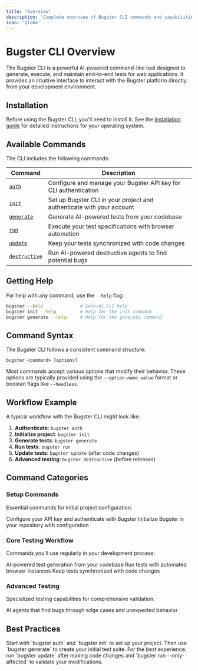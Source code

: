 ```yaml
---
title: 'Overview'
description: 'Complete overview of Bugster CLI commands and capabilities'
icon: 'globe'
---
```


# Bugster CLI Overview

The Bugster CLI is a powerful AI-powered command-line tool designed to generate, execute, and maintain end-to-end tests for web applications. It provides an intuitive interface to interact with the Bugster platform directly from your development environment.

## Installation

Before using the Bugster CLI, you'll need to install it. See the [installation guide](/installation) for detailed instructions for your operating system.

## Available Commands

The CLI includes the following commands:

| Command | Description |
|---------|-------------|
| [`auth`](/commands/auth) | Configure and manage your Bugster API key for CLI authentication |
| [`init`](/commands/init) | Set up Bugster CLI in your project and authenticate with your account |
| [`generate`](/commands/generate) | Generate AI-powered tests from your codebase |
| [`run`](/commands/run) | Execute your test specifications with browser automation |
| [`update`](/commands/update) | Keep your tests synchronized with code changes |
| [`destructive`](/commands/destructive-agent) | Run AI-powered destructive agents to find potential bugs |

## Getting Help

For help with any command, use the `--help` flag:

```bash
bugster --help              # General CLI help
bugster init --help         # Help for the init command
bugster generate --help     # Help for the generate command
```

## Command Syntax

The Bugster CLI follows a consistent command structure:

```
bugster <command> [options]
```

Most commands accept various options that modify their behavior. These options are typically provided using the `--option-name value` format or boolean flags like `--headless`.

## Workflow Example

A typical workflow with the Bugster CLI might look like:

1. **Authenticate**: `bugster auth`
2. **Initialize project**: `bugster init`
3. **Generate tests**: `bugster generate`
4. **Run tests**: `bugster run`
5. **Update tests**: `bugster update` (after code changes)
6. **Advanced testing**: `bugster destructive` (before releases)

## Command Categories

### Setup Commands

Essential commands for initial project configuration:

<CardGroup cols={2}>
<Card title="Authentication" icon="key" href="/commands/auth">
Configure your API key and authenticate with Bugster
</Card>

<Card title="Project Setup" icon="rocket" href="/commands/init">
Initialize Bugster in your repository with configuration
</Card>
</CardGroup>

### Core Testing Workflow

Commands you'll use regularly in your development process:

<CardGroup cols={3}>
<Card title="Generate Tests" icon="sparkles" href="/commands/generate">
AI-powered test generation from your codebase
</Card>

<Card title="Execute Tests" icon="play" href="/commands/run">
Run tests with automated browser instances
</Card>

<Card title="Maintain Tests" icon="wand-magic-sparkles" href="/commands/update">
Keep tests synchronized with code changes
</Card>
</CardGroup>

### Advanced Testing

Specialized testing capabilities for comprehensive validation:

<Card title="Destructive Testing" icon="bomb" href="/commands/destructive-agent">
AI agents that find bugs through edge cases and unexpected behavior
</Card>

## Best Practices

<Tip>
Start with `bugster auth` and `bugster init` to set up your project. Then use `bugster generate` to create your initial test suite.
</Tip>

<Note>
For the best experience, run `bugster update` after making code changes and `bugster run --only-affected` to validate your modifications.
</Note>
